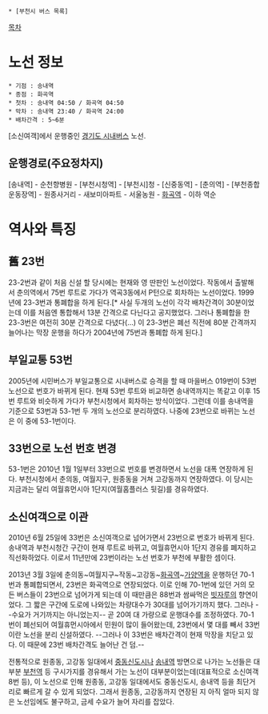  * [부천시 버스 목록]

[[목차]]

= 노선 정보 =
 * 기점 : 송내역
 * 종점 : 화곡역
 * 첫차 : 송내역 04:50 / 화곡역 04:50
 * 막차 : 송내역 23:40 / 화곡역 24:00
 * 배차간격 : 5~6분

[소신여객]에서 운행중인 [[경기도 시내버스]] 노선.

== 운행경로(주요정차지) ==
[송내역] - 순천향병원 - [부천시청역] - [부천시]청 - [신중동역] - [춘의역] - [부천종합운동장역] - 원종사거리 - 새보미아파트 - 서울농원 - [[화곡역]] - 이하 역순
= 역사와 특징 =

== 舊 23번 ==
23-2번과 같이 처음 신설 할 당시에는 현재와 영 딴판인 노선이었다. 작동에서 출발해서 춘의역에서 75번 루트로 가다가 역곡3동에서 P턴으로 회차하는 노선이었다. 1999년에 23-3번과 통폐합을 하게 된다.[* 사실 두개의 노선이 각각 배차간격이 30분이었는데 이를 처음엔 통합해서 13분 간격으로 다닌다고 공지했었다. 그러나 통폐합을 한 23-3번은 여전히 30분 간격으로 다녔다(...) 이 23-3번은 폐선 직전에 80분 간격까지 늘어나는 막장 운행을 하다가 2004년에 75번과 통폐합 하게 된다.]

== 부일교통 53번 ==
2005년에 시민버스가 부일교통으로 시내버스로 승격을 할 때 마을버스 019번이 53번 노선으로 번호가 바뀌게 된다. 현재 53번 루트와 비교하면 송내역까지는 똑같고 이후 15번 루트와 비슷하게 가다가 부천시청에서 회차하는 방식이었다. 그런데 이를 송내역을 기준으로 53번과 53-1번 두 개의 노선으로 분리하였다. 나중에 23번으로 바뀌는 노선은 이 중에 53-1번이다.

== 33번으로 노선 번호 변경 ==
53-1번은 2010년 1월 1일부터 33번으로 번호를 변경하면서 노선을 대폭 연장하게 된다. 부천시청에서 춘의동, 여월지구, 원종동을 거쳐 고강동까지 연장하였다. 이 당시는 지금과는 달리 여월휴먼시아 1단지(여월홈플러스 뒷길)를 경유하였다.

== 소신여객으로 이관 ==
2010년 6월 25일에 33번은 소신여객으로 넘어가면서 23번으로 번호가 바뀌게 된다. 송내역과 부천시청간 구간이 현재 루트로 바뀌고, 여월휴먼시아 1단지 경유를 폐지하고 직선화하었다. 이로서 11년만에 23번이라는 노선 번호가 부천에 부활한 셈이다.

2013년 3월 3일에 춘의동~여월지구~작동~고강동~[[화곡역]]~[[가양역]]을 운행하던 70-1번과 통폐합되면서, 23번은 화곡역으로 연장되었다. 이로 인해 70-1번에 있던 거의 모든 버스들이 23번으로 넘어가게 되는데 이 때만큼은 88번과 쌈싸먹은 [[빗자루]]의 향연이었다. 그 짧은 구간에 도로에 나와있는 차량대수가 30대를 넘어가기까지 했다. 그러나 --수요가 거기까지는 아니었는지-- 곧 20여 대 가량으로 운행대수를 조정하였다. 70-1번이 폐선되어 여월휴먼시아에서 민원이 많이 들어왔는데, 23번에서 몇 대를 빼서 33번이란 노선을 분리 신설하였다. --그러나 이 33번은 배차간격이 현재 막장을 치닫고 있다. 이 때문에 23번 배차간격도 늘어난 건 덤.--

전통적으로 원종동, 고강동 일대에서 [[중동신도시]]나 [[송내역]] 방면으로 나가는 노선들은 대부분 [[부천역]] 등 구시가지를 경유해서 가는 노선이 대부분이었는데(대표적으로 소신여객 8번 등), 이 노선으로 인해 원종동, 고강동 일대에서도 중동신도시, 송내역 등을 최단거리로 빠르게 갈 수 있게 되었다. 그래서 원종동, 고강동까지 연장된 지 아직 얼마 되지 않은 노선임에도 불구하고, 금세 수요가 늘어 자리를 잡았다.
